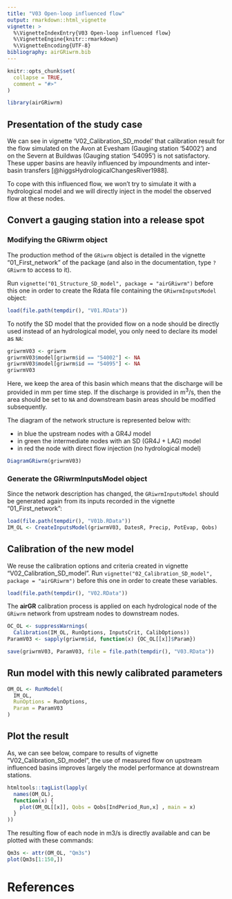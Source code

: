 ```yaml
---
title: "V03 Open-loop influenced flow"
output: rmarkdown::html_vignette
vignette: >
  %\VignetteIndexEntry{V03 Open-loop influenced flow}
  %\VignetteEngine{knitr::rmarkdown}
  %\VignetteEncoding{UTF-8}
bibliography: airGRiwrm.bib
---
```


```r
knitr::opts_chunk$set(
  collapse = TRUE,
  comment = "#>"
)
```

```r
library(airGRiwrm)
```

## Presentation of the study case



We can see in vignette 'V02_Calibration_SD_model' that calibration result for the flow simulated on the Avon at Evesham (Gauging station '54002') and on the Severn at Buildwas (Gauging station '54095') is not satisfactory. These upper basins are heavily influenced by impoundments and inter-basin transfers [@higgsHydrologicalChangesRiver1988].

To cope with this influenced flow, we won't try to simulate it with a hydrological model and we will directly inject in the model the observed flow at these nodes.

## Convert a gauging station into a release spot

### Modifying the GRiwrm object

The production method of the `GRiwrm` object is detailed in the vignette "01_First_network" of the package (and also in the documentation, type `?GRiwrm` to access to it).

Run `vignette("01_Structure_SD_model", package = "airGRiwrm")` before this one in order to create the Rdata file containing the `GRiwrmInputsModel` object:

```r
load(file.path(tempdir(), "V01.RData"))
```

To notify the SD model that the provided flow on a node should be directly used instead of an hydrological model, you only need to declare its model as `NA`:

```r
griwrmV03 <- griwrm
griwrmV03$model[griwrm$id == "54002"] <- NA
griwrmV03$model[griwrm$id == "54095"] <- NA
griwrmV03
```

Here, we keep the area of this basin which means that the discharge will be provided in mm per time step. If the discharge is provided in m<sup>3</sup>/s, then the area should be set to `NA` and downstream basin areas should be modified subsequently.

The diagram of the network structure is represented below with:

  * in blue the upstream nodes with a GR4J model
  * in green the intermediate nodes with an SD (GR4J + LAG) model
  * in red the node with direct flow injection (no hydrological model)

```r
DiagramGRiwrm(griwrmV03)
```

### Generate the GRiwrmInputsModel object

Since the network description has changed, the `GRiwrmInputsModel` should be generated again from its inputs recorded in the vignette "01_First_network":

```r
load(file.path(tempdir(), "V01b.RData"))
IM_OL <- CreateInputsModel(griwrmV03, DatesR, Precip, PotEvap, Qobs)
```

## Calibration of the new model

We reuse the calibration options and criteria created in vignette "V02_Calibration_SD_model". Run `vignette("02_Calibration_SD_model", package = "airGRiwrm")` before this one in order to create these variables.

```r
load(file.path(tempdir(), "V02.RData"))
```

The **airGR** calibration process is applied on each hydrological node of the `GRiwrm` network from upstream nodes to downstream nodes.

```r
OC_OL <- suppressWarnings(
  Calibration(IM_OL, RunOptions, InputsCrit, CalibOptions))
ParamV03 <- sapply(griwrm$id, function(x) {OC_OL[[x]]$Param})
```

```r
save(griwrmV03, ParamV03, file = file.path(tempdir(), "V03.RData"))
```


## Run model with this newly calibrated parameters

```r
OM_OL <- RunModel(
  IM_OL,
  RunOptions = RunOptions,
  Param = ParamV03
)
```

## Plot the result

As, we can see below, compare to results of vignette "V02_Calibration_SD_model", the use of measured flow on upstream influenced basins improves largely the model performance at downstream stations.

```r
htmltools::tagList(lapply(
  names(OM_OL),
  function(x) {
    plot(OM_OL[[x]], Qobs = Qobs[IndPeriod_Run,x] , main = x)
  }
))
```

The resulting flow of each node in m3/s is directly available and can be plotted with these commands:

```r
Qm3s <- attr(OM_OL, "Qm3s")
plot(Qm3s[1:150,])
```


# References
